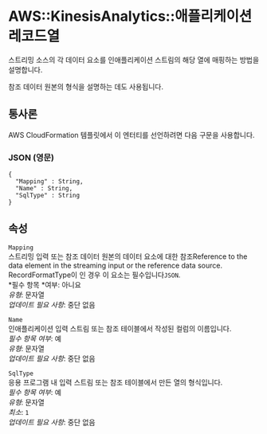 # AWS::KinesisAnalytics::애플리케이션 레코드열

스트리밍 소스의 각 데이터 요소를 인애플리케이션 스트림의 해당 열에 매핑하는 방법을 설명합니다.

참조 데이터 원본의 형식을 설명하는 데도 사용됩니다.

## 통사론

AWS CloudFormation 템플릿에서 이 엔터티를 선언하려면 다음 구문을 사용합니다.

### JSON (영문)

```
{
  "Mapping" : String,
  "Name" : String,
  "SqlType" : String
}
```

## 속성

`Mapping`  
스트리밍 입력 또는 참조 데이터 원본의 데이터 요소에 대한 참조Reference to the data element in the streaming input or the reference data source. RecordFormatType이 인 경우 이 요소는 필수입니다`JSON`.  
*필수 항목 *여부: 아니요  
_유형_: 문자열  
_업데이트 필요 사항_: 중단 없음

`Name`  
인애플리케이션 입력 스트림 또는 참조 테이블에서 작성된 컬럼의 이름입니다.  
_필수 항목 여부_: 예  
_유형_: 문자열  
_업데이트 필요 사항_: 중단 없음

`SqlType`  
응용 프로그램 내 입력 스트림 또는 참조 테이블에서 만든 열의 형식입니다.  
_필수 항목 여부_: 예  
_유형_: 문자열  
_최소_: `1`  
_업데이트 필요 사항_: 중단 없음

